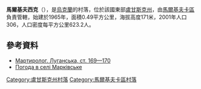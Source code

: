 {{coord|49|29|20|N|39|24|19|E|scale:100000|display=title}}

'''馬爾基夫西克'''（{{lang-uk|Марківське}}），是[[烏克蘭|烏克蘭]]的村落，位於該國東部[[盧甘斯克州|盧甘斯克州]]，由[[馬爾基夫卡區|馬爾基夫卡區]]負責管轄，始建於1965年，面積0.49平方公里，海拔高度171米，2001年人口306，人口密度每平方公里623.2人。

==參考資料==
*[https://web.archive.org/web/20140224040757/http://www.memory.gov.ua:8080/data/upload/publication/main/ua/1090/103.pdf Мартиролог. Луганська, ст. 169—170]
* [http://weather.in.ua/ua/lyganskaja/15114 Погода в селі Марківське]

{{DEFAULTSORT:Марківське}}
[[Category:盧甘斯克州村落|Category:盧甘斯克州村落]]
[[Category:馬爾基夫卡區村落|Category:馬爾基夫卡區村落]]


{{Luhansk-geo-stub}}